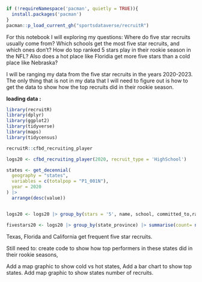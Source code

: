 ```r
if (!requireNamespace('pacman', quietly = TRUE)){
  install.packages('pacman')
}
pacman::p_load_current_gh("sportsdataverse/recruitR")
```

For this notebook I will exploring my questions: Where do five star recruits usually come from? Which schools get the most five star recruits, and which ones don't? How do top ranked 5 stars play in their rookie season in the NFL? Also does a hot place like Floridia get more five stars than a cold place like Nebraska?

I will be ranging my data from the five star recruits in the years 2020-2023. The only thing that is not in my data that I will need to figure out is how to get the data to show how the top recruits did in their rookie season.

**loading data :**

```r
library(recruitR)
library(dplyr)
library(ggplot2)
library(tidyverse)
library(maps)
library(tidycensus)
```

```r
recruitR::cfbd_recruiting_player

logs20 <- cfbd_recruiting_player(2020, recruit_type = 'HighSchool')


```

```r
states <- get_decennial(
  geography = "states",
  variables = c(totalpop = "P1_001N"),
  year = 2020
) |>
  arrange(desc(value))
```

```r
```


```r
logs20 <- logs20 |> group_by(stars = '5', name, school, committed_to,ranking, position,city, state_province, hometown_info_latitude, hometown_info_longitude) |> summarise(count=n())

```

```r
fivestars20 <- logs20 |> group_by(state_province) |> summarise(count= n())

```

Texas, Florida and California get frequent five star recruits.


Still need to: create code to show how top performers in these states did in their rookie seasons, 

Add a map graphic to show cold vs hot states, 
Add a bar chart to show top states. 
Add map graphic to show states number of recruits.
